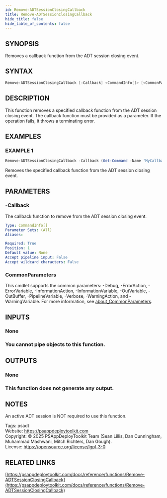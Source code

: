 ```yaml
---
id: Remove-ADTSessionClosingCallback
title: Remove-ADTSessionClosingCallback
hide_title: false
hide_table_of_contents: false
---
```


## SYNOPSIS

Removes a callback function from the ADT session closing event.

## SYNTAX

```powershell
Remove-ADTSessionClosingCallback [-Callback] <CommandInfo[]> [<CommonParameters>]
```

## DESCRIPTION

This function removes a specified callback function from the ADT session closing event.
The callback function must be provided as a parameter.
If the operation fails, it throws a terminating error.

## EXAMPLES

### EXAMPLE 1

```powershell
Remove-ADTSessionClosingCallback -Callback (Get-Command -Name 'MyCallbackFunction')
```

Removes the specified callback function from the ADT session closing event.

## PARAMETERS

### -Callback

The callback function to remove from the ADT session closing event.

```yaml
Type: CommandInfo[]
Parameter Sets: (All)
Aliases:

Required: True
Position: 1
Default value: None
Accept pipeline input: False
Accept wildcard characters: False
```

### CommonParameters

This cmdlet supports the common parameters: -Debug, -ErrorAction, -ErrorVariable, -InformationAction, -InformationVariable, -OutVariable, -OutBuffer, -PipelineVariable, -Verbose, -WarningAction, and -WarningVariable. For more information, see [about_CommonParameters](http://go.microsoft.com/fwlink/?LinkID=113216).

## INPUTS

### None

### You cannot pipe objects to this function.
## OUTPUTS

### None

### This function does not generate any output.
## NOTES
An active ADT session is NOT required to use this function.

Tags: psadt<br />
Website: https://psappdeploytoolkit.com<br />
Copyright: © 2025 PSAppDeployToolkit Team (Sean Lillis, Dan Cunningham, Muhammad Mashwani, Mitch Richters, Dan Gough).<br />
License: https://opensource.org/license/lgpl-3-0

## RELATED LINKS

[https://psappdeploytoolkit.com/docs/reference/functions/Remove-ADTSessionClosingCallback](https://psappdeploytoolkit.com/docs/reference/functions/Remove-ADTSessionClosingCallback)
